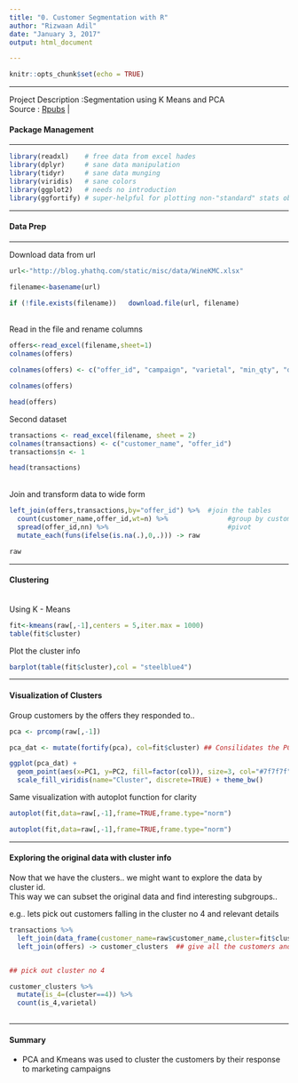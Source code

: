 ```yaml
---
title: "0. Customer Segmentation with R"
author: "Rizwaan Adil"
date: "January 3, 2017"
output: html_document

---
```




```r
knitr::opts_chunk$set(echo = TRUE)
```


***
Project Description :Segmentation using K Means and PCA  
Source              : [Rpubs](https://rpubs.com/hrbrmstr/customer-segmentation-r) |


#### Package Management
***

```r

library(readxl)    # free data from excel hades
library(dplyr)     # sane data manipulation
library(tidyr)     # sane data munging
library(viridis)   # sane colors
library(ggplot2)   # needs no introduction
library(ggfortify) # super-helpful for plotting non-"standard" stats objects

```

***

#### Data Prep
***

Download data from url

```r

url<-"http://blog.yhathq.com/static/misc/data/WineKMC.xlsx"

filename<-basename(url)

if (!file.exists(filename))   download.file(url, filename)


```

  
<br>
Read in the file and rename columns

```r

offers<-read_excel(filename,sheet=1)
colnames(offers)

colnames(offers) <- c("offer_id", "campaign", "varietal", "min_qty", "discount", "origin", "past_peak")

colnames(offers)

head(offers)
```




Second dataset


```r

transactions <- read_excel(filename, sheet = 2)
colnames(transactions) <- c("customer_name", "offer_id")
transactions$n <- 1

head(transactions)

```

<br>
Join and transform data to wide form

```r

left_join(offers,transactions,by="offer_id") %>%  #join the tables
  count(customer_name,offer_id,wt=n) %>%               #group by customer and offer
  spread(offer_id,nn) %>%                              #pivot
  mutate_each(funs(ifelse(is.na(.),0,.))) -> raw

raw


```
***

#### Clustering

<br>
Using K - Means


```r

fit<-kmeans(raw[,-1],centers = 5,iter.max = 1000)
table(fit$cluster)

```
 


Plot the cluster info
```r


barplot(table(fit$cluster),col = "steelblue4")
```


***
#### Visualization of Clusters

Group customers by the offers they responded to..

```r

pca <- prcomp(raw[,-1])

pca_dat <- mutate(fortify(pca), col=fit$cluster) ## Consilidates the PCA loadings and cluster info for easier plotting

ggplot(pca_dat) +
  geom_point(aes(x=PC1, y=PC2, fill=factor(col)), size=3, col="#7f7f7f", shape=21) +
  scale_fill_viridis(name="Cluster", discrete=TRUE) + theme_bw()
```

Same visualization with autoplot function for clarity

```r

autoplot(fit,data=raw[,-1],frame=TRUE,frame.type="norm")

autoplot(fit,data=raw[,-1],frame=TRUE,frame.type="norm")

```


***
#### Exploring the original data with cluster info

Now that we have the clusters.. we might want to explore the data by cluster id.  
This way we can subset the original data and find interesting subgroups..

e.g.. lets pick out customers falling in the cluster no 4 and relevant details




```r


transactions %>% 
  left_join(data_frame(customer_name=raw$customer_name,cluster=fit$cluster)) %>% 
  left_join(offers) -> customer_clusters  ## give all the customers and clusters


## pick out cluster no 4 

customer_clusters %>% 
  mutate(is_4=(cluster==4)) %>% 
  count(is_4,varietal)
  

```

***

#### Summary

- PCA and Kmeans was used to cluster the customers by their response to marketing campaigns
